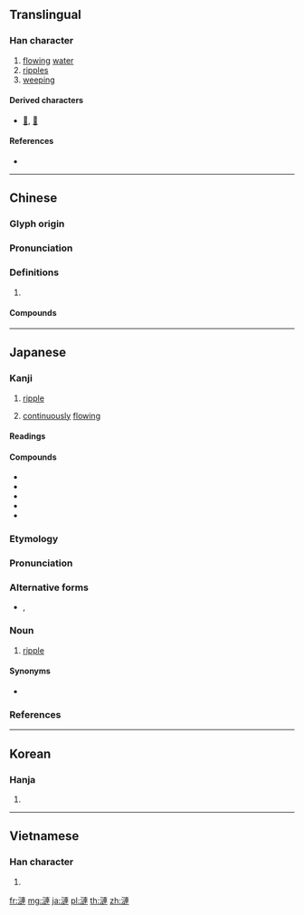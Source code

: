 {{character info/new}}
{{also|涟}}
==Translingual==

===Han character===
{{Han char|rn=85|rad=水|as=11|sn=14|four=35130|canj=EYJJ|ids=⿰氵連}}

# [[flow]]ing [[water]]
# [[ripples]]
# [[weeping]]

====Derived characters====
* [[𢣣]], [[𬮖]]

====References====
* {{Han ref|kx=0646.210|dkj=18155|dj=1056.020|hdz=31695.030|uh=6F23|ud=28451|bh=BAA7|bd=47783}}

----

==Chinese==
{{zh-forms|s=涟}}

===Glyph origin===
{{Han etym}}

===Pronunciation===
{{zh-pron
|m=lián
|c=lin4
|mc=y
|oc=y
|cat=
}}

===Definitions===
{{zh-hanzi}}

# {{rfdef|zh}}

====Compounds====
{{zh-der|楊漣|泣血漣如|淪漣|清漣|漣洏|漣洳|漣漣|漣漪|漪漣}}

----

==Japanese==

===Kanji===
{{ja-kanji|rs=水11}}

# [[ripple]]
# {{lb|sort=れんれん|ja|of|_|tears}} [[continuous]]ly [[flow]]ing

====Readings====
{{ja-readings|goon=[[れん]] (ren)|kanon=[[れん]] (ren)|kun=[[さざなみ]] (sazanami)}}

====Compounds====
* {{ja-r|砂漣|されん|[[sand]] [[ripple]]}}
* {{ja-r|漣漪|れんい|[[ripple]]}}
* {{ja-r|漣音|れんおん|[[mordent]]}}
* {{ja-r|漣痕|れんこん|[[ripple mark]]}}
* {{ja-r|漣漣|れんれん|(''of tears'') [[continuous]]ly [[flow]]ing}}

{{ja-kanjitab|さざなみ|yomi=k}}

===Etymology===
{{prefix|sort=さざなみ|ja|細|tr1=saza-|t1=small|波|tr2=nami|t2=wave}}

===Pronunciation===
{{ja-pron|yomi=k|さざなみ|acc=0|acc_ref=DJR,NHK}}

===Alternative forms===
* {{ja-l|細波}}, {{ja-l|小波}}

===Noun===
{{ja-noun|さざなみ}}

# [[ripple]]

====Synonyms====
* {{ja-r|漣漪|れんい}}

===References===
<references/>

----

==Korean==

===Hanja===
{{ko-hanja|hangeul=[[련]]>[[연]]|eumhun=|rv=ryeon>yeon|mr=ryŏn>yŏn|y=lyen>yen}}

# {{defn|lang=ko|sort=水11}}

----

==Vietnamese==

===Han character===
{{vi-readings|rs=水11| hanviet = lăn}}

# {{defn|lang=vi|sort=水11}}

[[fr:漣]]
[[mg:漣]]
[[ja:漣]]
[[pl:漣]]
[[th:漣]]
[[zh:漣]]